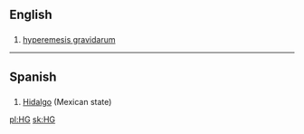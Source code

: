{{also|Hg}}
==English==

==={{initialism-old|en}}===
{{head|en|initialism}}

# [[hyperemesis gravidarum]]

----
==Spanish==

==={{initialism-old|es}}===
{{head|es|initialism}}

# [[Hidalgo]] (Mexican state)

[[pl:HG]]
[[sk:HG]]